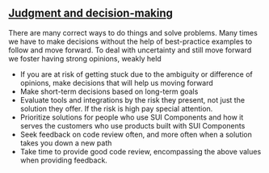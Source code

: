 ## [Judgment and decision-making](https://zeroheight.com/2c2e9ba82/p/177da9-judgment-and-decision-making)

There are many correct ways to do things and solve problems. Many times we have to make decisions without the help of best-practice examples to follow and move forward. To deal with uncertainty and still move forward we foster having strong opinions, weakly held

- If you are at risk of getting stuck due to the ambiguity or difference of opinions, make decisions that will help us moving forward
- Make short-term decisions based on long-term goals
- Evaluate tools and integrations by the risk they present, not just the solution they offer. If the risk is high pay special attention.
- Prioritize solutions for people who use SUI Components and how it serves the customers who use products built with SUI Components
- Seek feedback on code review often, and more often when a solution takes you down a new path
- Take time to provide good code review, encompassing the above values when providing feedback.
